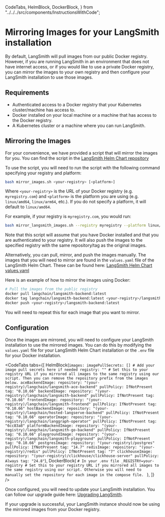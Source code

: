   CodeTabs,
  HelmBlock,
  DockerBlock,
} from "../../../src/components/InstructionsWithCode";

# Mirroring Images for your LangSmith installation

By default, LangSmith will pull images from our public Docker registry. However, if you are running LangSmith in an environment that does not have internet access, or if you would like to use a private Docker registry, you can mirror the images to your own registry and then configure your LangSmith installation to use those images.

## Requirements

- Authenticated access to a Docker registry that your Kubernetes cluster/machine has access to.
- Docker installed on your local machine or a machine that has access to the Docker registry.
- A Kubernetes cluster or a machine where you can run LangSmith.

## Mirroring the Images

For your convenience, we have provided a script that will mirror the images for you. You can find the script in the [LangSmith Helm Chart repository](https://github.com/langchain-ai/helm/blob/main/charts/langsmith/scripts/mirror_langsmith_images.sh)

To use the script, you will need to run the script with the following command specifying your registry and platform:

```bash
bash mirror_images.sh <your-registry> [<platform>]
```

Where `<your-registry>` is the URL of your Docker registry (e.g. `myregistry.com`) and `<platform>` is the platform you are using (e.g. `linux/amd64`, `linux/arm64`, etc.). If you do not specify a platform, it will default to `linux/amd64`.

For example, if your registry is `myregistry.com`, you would run:

```bash
bash mirror_langsmith_images.sh --registry myregistry --platform linux/arm64
```

Note that this script will assume that you have Docker installed and that you are authenticated to your registry. It will also push the images to the specified registry with the same repository/tag as the original images.

Alternatively, you can pull, mirror, and push the images manually. The images that you will need to mirror are found in the `values.yaml` file of the LangSmith Helm Chart.
These can be found here: [LangSmith Helm Chart values.yaml](https://github.com/langchain-ai/helm/blob/main/charts/langsmith/values.yaml#L14)

Here is an example of how to mirror the images using Docker:

```bash
# Pull the images from the public registry
docker pull langchain/langsmith-backend:latest
docker tag langchain/langsmith-backend:latest <your-registry>/langsmith-backend:latest
docker push <your-registry>/langsmith-backend:latest
```

You will need to repeat this for each image that you want to mirror.

## Configuration

Once the images are mirrored, you will need to configure your LangSmith installation to use the mirrored images. You can do this by modifying the `values.yaml` file for your LangSmith Helm Chart installation or the `.env` file for your Docker installation.

<CodeTabs
  tabs={[
    HelmBlock(`
images:
  imagePullSecrets: [] # Add your image pull secrets here if needed
  registry: "" # Set this to your registry URL if you mirrored all images to the same registry using our script. Then you can remove the repository prefix from the images below.
  aceBackendImage:
    repository: "(your-registry)/langchain/langsmith-ace-backend"
    pullPolicy: IfNotPresent
    tag: "0.10.66"
  backendImage:
    repository: "(your-registry)/langchain/langsmith-backend"
    pullPolicy: IfNotPresent
    tag: "0.10.66"
  frontendImage:
    repository: "(your-registry)/langchain/langsmith-frontend"
    pullPolicy: IfNotPresent
    tag: "0.10.66"
  hostBackendImage:
    repository: "(your-registry)/langchain/hosted-langserve-backend"
    pullPolicy: IfNotPresent
    tag: "0.10.66"
  operatorImage:
    repository: "(your-registry)/langchain/langgraph-operator"
    pullPolicy: IfNotPresent
    tag: "6cc83a8"
  platformBackendImage:
    repository: "(your-registry)/langchain/langsmith-go-backend"
    pullPolicy: IfNotPresent
    tag: "0.10.66"
  playgroundImage:
    repository: "(your-registry)/langchain/langsmith-playground"
    pullPolicy: IfNotPresent
    tag: "0.10.66"
  postgresImage:
    repository: "(your-registry)/postgres"
    pullPolicy: IfNotPresent
    tag: "14.7"
  redisImage:
    repository: "(your-registry)/redis"
    pullPolicy: IfNotPresent
    tag: "7"
  clickhouseImage:
    repository: "(your-registry)/clickhouse/clickhouse-server"
    pullPolicy: Always
    tag: "24.8"
`),
DockerBlock(
      `# In your .env file
_REGISTRY=your-registry # Set this to your registry URL if you mirrored all images to the same registry using our script. Otherwise you will need to manually set the repository for each image in the compose file.
    `
    ),
  ]}
/>

Once configured, you will need to update your LangSmith installation. You can follow our upgrade guide here: [Upgrading LangSmith](../upgrades).

If your upgrade is successful, your LangSmith instance should now be using the mirrored images from your Docker registry.
